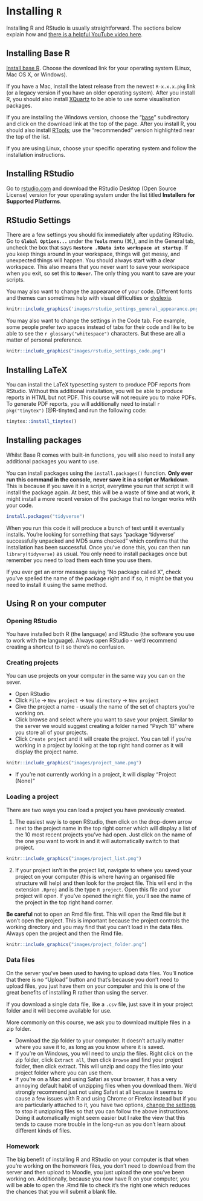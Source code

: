 # Installing `R` {#installing-r}

Installing R and RStudio is usually straightforward. The sections below explain how and [there is a helpful YouTube video here](https://www.youtube.com/watch?v=lVKMsaWju8w){target="_blank"}.

## Installing Base R

[Install base R](https://cran.rstudio.com/){target="_blank"}. Choose the download link for your operating system (Linux, Mac OS X, or Windows).

If you have a Mac, install the latest release from the newest `R-x.x.x.pkg` link (or a legacy version if you have an older operating system). After you install R, you should also install [XQuartz](http://xquartz.macosforge.org/){target="_blank"} to be able to use some visualisation packages.

If you are installing the Windows version, choose the "[base](https://cran.rstudio.com/bin/windows/base/)" subdirectory and click on the download link at the top of the page. After you install R, you should also install [RTools](https://cran.rstudio.com/bin/windows/Rtools/){target="_blank"}; use the "recommended" version highlighted near the top of the list.

If you are using Linux, choose your specific operating system and follow the installation instructions.

## Installing RStudio

Go to [rstudio.com](https://www.rstudio.com/products/rstudio/download/#download){target="_blank"} and download the RStudio Desktop (Open Source License) version for your operating system under the list titled **Installers for Supported Platforms**.

## RStudio Settings

There are a few settings you should fix immediately after updating RStudio. Go to **`Global Options...`** under the **`Tools`** menu (&#8984;,), and in the General tab, uncheck the box that says **`Restore .RData into workspace at startup`**.  If you keep things around in your workspace, things will get messy, and unexpected things will happen. You should always start with a clear workspace. This also means that you never want to save your workspace when you exit, so set this to **`Never`**. The only thing you want to save are your scripts.

You may also want to change the appearance of your code. Different fonts and themes can sometimes help with visual difficulties or [dyslexia](https://datacarpentry.org/blog/2017/09/coding-and-dyslexia){target="_blank"}. 

```r
knitr::include_graphics('images/rstudio_settings_general_appearance.png')
```

You may also want to change the settings in the Code tab. Foe example, some people prefer two spaces instead of tabs for their code and like to be able to see the `r glossary("whitespace")` characters. But these are all a matter of personal preference.

```r
knitr::include_graphics("images/rstudio_settings_code.png")
```


## Installing LaTeX

You can install the LaTeX typesetting system to produce PDF reports from RStudio. Without this additional installation, you will be able to produce reports in HTML but not PDF. This course will not require you to make PDFs. To generate PDF reports, you will additionally need to install `r pkg("tinytex")` [@R-tinytex] and run the following code:

```r
tinytex::install_tinytex()
```


## Installing packages

Whilst Base R comes with built-in functions, you will also need to install any additional packages you want to use. 

You can install packages using the `install.packages()` function. **Only ever run this command in the console, never save it in a script or Markdown**. This is because if you save it in a script, everytime you run that script it will install the package again. At best, this will be a waste of time and at work, it might install a more recent version of the package that no longer works with your code.

```r
install.packages("tidyverse")
```

When you run this code it will produce a bunch of text until it eventually installs. You're looking for something that says "package ‘tidyverse’ successfully unpacked and MD5 sums checked" which confirms that the installation has been successful. Once you've done this, you can then run `library(tidyverse)` as usual. You only need to install packages once but remember you need to load them each time you use them.

If you ever get an error message saying "No package called X", check you've spelled the name of the package right and if so, it might be that you need to install it using the same method. 

## Using R on your computer

### Opening RStudio

You have installed both R (the language) and RStudio (the software you use to work with the language). Always open RStudio - we'd recommend creating a shortcut to it so there's no confusion.

### Creating projects

You can use projects on your computer in the same way you can on the sever.

* Open RStudio
* Click `File` -> `New project` -> `New directory` -> `New project`
* Give the project a name - usually the name of the set of chapters you're working on.
* Click browse and select where you want to save your project. Similar to the server we would suggest creating a folder named "Psych 1B" where you store all of your projects.
* Click `Create project` and it will create the project. You can tell if you're working in a project by looking at the top right hand corner as it will display the project name. 

```r
knitr::include_graphics("images/project_name.png")
```

* If you're not currently working in a project, it will display "Project (None)"

### Loading a project

There are two ways you can load a project you have previously created.

1. The easiest way is to open RStudio, then click on the drop-down arrow next to the project name in the top right corner which will display a list of the 10 most recent projects you've had open. Just click on the name of the one you want to work in and it will automatically switch to that project.

```r
knitr::include_graphics("images/project_list.png")
```

2. If your project isn't in the project list, navigate to where you saved your project on your computer (this is where having an organised file structure will help) and then look for the project file. This will end in the extension `.Rproj` and is the type `R project`. Open this file and your project will open. If you've opened the right file, you'll see the name of the project in the top right hand corner.

**Be careful** not to open an Rmd file first. This will open the Rmd file but it won't open the project. This is important because the project controls the working directory and you may find that you can't load in the data files. Always open the project and then the Rmd file.

```r
knitr::include_graphics("images/project_folder.png")
```

### Data files

On the server you've been used to having to upload data files. You'll notice that there is no "Upload" button and that's because you don't need to upload files, you just have them on your computer and this is one of the great benefits of installing R rather than using the server.

If you download a single data file, like a `.csv` file, just save it in your project folder and it will become available for use.

More commonly on this course, we ask you to download multiple files in a zip folder. 

* Download the zip folder to your computer. It doesn't actually matter where you save it to, as long as you know where it is saved.
* If you're on Windows, you will need to unzip the files. Right click on the zip folder, click `Extract all`, then click `Browse` and find your project folder, then click extract. This will unzip and copy the files into your project folder where you can use them.
* If you're on a Mac and using Safari as your browser, it has a very annoying default habit of unzipping files when you download them. We'd strongly recommend just not using Safari at all because it seems to cause a few issues with R and using Chrome or Firefox instead but if you are particularly attached to it, you have two options, [change the settings](https://apple.stackexchange.com/questions/961/how-to-stop-safari-from-unzipping-files-after-download) to stop it unzipping files so that you can follow the above instructions. Doing it automatically might seem easier but I rake the view that this tends to cause more trouble in the long-run as you don't learn about different kinds of files.

### Homework

The big benefit of installing R and RStudio on your computer is that when you're working on the homework files, you don't need to download from the server and then upload to Moodle, you just upload the one you've been working on. Additionally, because you now have R on your computer, you will be able to open the .Rmd file to check it's the right one which reduces the chances that you will submit a blank file.
